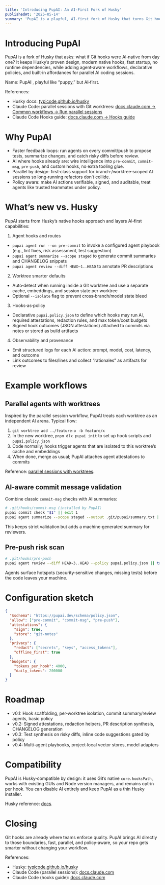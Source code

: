 ```yaml
---
title: 'Introducing PupAI: An AI‑First Fork of Husky'
publishedAt: '2025-05-14'
summary: 'PupAI is a playful, AI‑first fork of Husky that turns Git hooks into intelligent workflows: parallel agent sessions, policy‑aware automation, and hook‑level AI actions you can verify and trust.'
---
```


# Introducing PupAI

PupAI is a fork of Husky that asks: what if Git hooks were AI‑native from day one? It keeps Husky’s proven design, modern native hooks, fast startup, no runtime dependencies, while adding agent‑aware workflows, declarative policies, and built‑in affordances for parallel AI coding sessions.

Name: PupAI ,  playful like “puppy,” but AI‑first.

References:

- Husky docs: <a href="https://typicode.github.io/husky/" target="_blank" rel="noopener noreferrer">typicode.github.io/husky</a>
- Claude Code: parallel sessions with Git worktrees: <a href="https://docs.claude.com/en/docs/claude-code/common-workflows#run-parallel-claude-code-sessions-with-git-worktrees" target="_blank" rel="noopener noreferrer">docs.claude.com → Common workflows → Run parallel sessions</a>
- Claude Code Hooks guide: <a href="https://docs.claude.com/en/docs/claude-code/hooks-guide" target="_blank" rel="noopener noreferrer">docs.claude.com → Hooks guide</a>

# Why PupAI

- Faster feedback loops: run agents on every commit/push to propose tests, summarize changes, and catch risky diffs before review.
- AI where hooks already are: wire intelligence into `pre-commit`, `commit-msg`, `pre-push`, and custom hooks, no extra tooling glue.
- Parallel by design: first‑class support for branch‑/worktree‑scoped AI sessions so long‑running refactors don’t collide.
- Policy aware: make AI actions verifiable, signed, and auditable, treat agents like trusted teammates under policy.

# What’s new vs. Husky

PupAI starts from Husky’s native hooks approach and layers AI‑first capabilities:

1) Agent hooks and routes

- `pupai agent run --on pre-commit` to invoke a configured agent playbook (e.g., lint fixes, risk assessment, test suggestion)
- `pupai agent summarize --scope staged` to generate commit summaries and CHANGELOG snippets
- `pupai agent review --diff HEAD~1..HEAD` to annotate PR descriptions

2) Worktree smarter defaults

- Auto‑detect when running inside a Git worktree and use a separate cache, embeddings, and session state per worktree
- Optional `--isolate` flag to prevent cross‑branch/model state bleed

3) Hooks‑as‑policy

- Declarative `pupai.policy.json` to define which hooks may run AI, required attestations, redaction rules, and max token/cost budgets
- Signed hook outcomes (JSON attestations) attached to commits via notes or stored as build artifacts

4) Observability and provenance

- Emit structured logs for each AI action: prompt, model, cost, latency, and outcome
- Link outcomes to files/lines and collect “rationales” as artifacts for review

# Example workflows

## Parallel agents with worktrees

Inspired by the parallel session workflow, PupAI treats each worktree as an independent AI arena. Typical flow:

1. `git worktree add ../feature-x -b feature/x`
2. In the new worktree, `pnpm dlx pupai init` to set up hook scripts and `pupai.policy.json`
3. Code normally; hooks trigger agents that are isolated to this worktree’s cache and embeddings
4. When done, merge as usual; PupAI attaches agent attestations to commits

Reference: <a href="https://docs.claude.com/en/docs/claude-code/common-workflows#run-parallel-claude-code-sessions-with-git-worktrees" target="_blank" rel="noopener noreferrer">parallel sessions with worktrees</a>.

## AI‑aware commit message validation

Combine classic `commit-msg` checks with AI summaries:

```bash
# .git/hooks/commit-msg (installed by PupAI)
pupai commit check "$1" || exit 1
pupai agent summarize --scope staged --output .git/pupai/summary.txt || true
```

This keeps strict validation but adds a machine‑generated summary for reviewers.

## Pre‑push risk scan

```bash
# .git/hooks/pre-push
pupai agent review --diff HEAD~3..HEAD --policy pupai.policy.json || true
```

Agents surface hotspots (security‑sensitive changes, missing tests) before the code leaves your machine.

# Configuration sketch

```json
{
  "$schema": "https://pupai.dev/schema/policy.json",
  "allow": ["pre-commit", "commit-msg", "pre-push"],
  "attestations": {
    "sign": true,
    "store": "git-notes"
  },
  "privacy": {
    "redact": ["secrets", "keys", "access_tokens"],
    "offline_first": true
  },
  "budgets": {
    "tokens_per_hook": 4000,
    "daily_tokens": 200000
  }
}
```

# Roadmap

- v0.1: Hook scaffolding, per‑worktree isolation, commit summary/review agents, basic policy
- v0.2: Signed attestations, redaction helpers, PR description synthesis, CHANGELOG generation
- v0.3: Test synthesis on risky diffs, inline code suggestions gated by policy
- v0.4: Multi‑agent playbooks, project‑local vector stores, model adapters

# Compatibility

PupAI is Husky‑compatible by design: it uses Git’s native `core.hooksPath`, works with existing GUIs and Node version managers, and remains opt‑in per hook. You can disable AI entirely and keep PupAI as a thin Husky installer.

Husky reference: <a href="https://typicode.github.io/husky/" target="_blank" rel="noopener noreferrer">docs</a>.

# Closing

Git hooks are already where teams enforce quality. PupAI brings AI directly to those boundaries, fast, parallel, and policy‑aware, so your repo gets smarter without changing your workflow.

References:

- Husky: <a href="https://typicode.github.io/husky/" target="_blank" rel="noopener noreferrer">typicode.github.io/husky</a>
- Claude Code (parallel sessions): <a href="https://docs.claude.com/en/docs/claude-code/common-workflows#run-parallel-claude-code-sessions-with-git-worktrees" target="_blank" rel="noopener noreferrer">docs.claude.com</a>
- Claude Code (hooks guide): <a href="https://docs.claude.com/en/docs/claude-code/hooks-guide" target="_blank" rel="noopener noreferrer">docs.claude.com</a>


